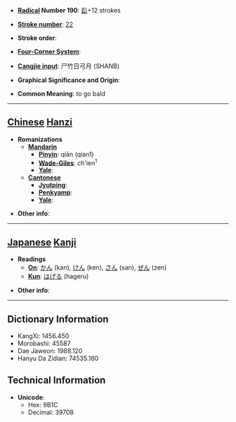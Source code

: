 * '''[[Wiktionary:Chinese radical index| Radical]] Number 190''': [[Wiktionary:Chinese radical index 髟|髟]]+12 strokes

* '''[[Wiktionary:Chinese total strokes index|Stroke number]]''': [[Wiktionary:Chinese total strokes index 22|22]]

* '''Stroke order''': 

* '''[[Wiktionary:Chinese four corner index|Four-Corner System]]''': 

* '''[[Wiktionary:Chinese Cangjie index|Cangjie input]]''': 尸竹日弓月 (SHANB)

* '''Graphical Significance and Origin''': 

* '''Common Meaning''': to go bald

----

== [[Chinese]] [[Hanzi]] ==

* '''Romanizations'''
** '''[[Mandarin]]'''
*** '''[[Pinyin]]''': qiān (qian1)
*** '''[[Wade-Giles]]''': ch'ien<sup>1</sup>
*** '''[[Yale]]''': 
** '''[[Cantonese]]'''
*** '''[[Jyutping]]''':
*** '''[[Penkyamp]]''': 
*** '''[[Yale]]''': 

* '''Other info''': 

----

== [[Japanese]] [[Kanji]] ==

* '''Readings'''
** '''[[On]]''': [[かん]] (kan), [[けん]] (ken), [[さん]] (san), [[ぜん]] (zen)
** '''[[Kun]]''': [[はげる]] (hageru)

* '''Other info''':  

----

== Dictionary Information ==

* KangXi: 1456.450
* Morobashi: 45587
* Dae Jaweon: 1988.120
* Hanyu Da Zidian: 74535.160

== Technical Information ==

* '''Unicode''':
** Hex: 9B1C
** Decimal: 39708